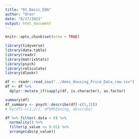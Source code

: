 ```yaml
---
title: "01_Basic_EDA"
author: "Oren"
date: "8/17/2021"
output: html_document
---
```


```r
knitr::opts_chunk$set(echo = TRUE)
```


```r
library(tidyverse)
library(data.table)
library(readr)
library(matrixStats)
library(psych)
library(reticulate)
library(dlookr)
```



```r
df <- readr::read_csv("../Ames_Housing_Price_Data_raw.csv")
df <- df %>%
  dplyr::mutate_if(sapply(df, is.character), as.factor)

```




```r
summary(df)
df_summary <- psych::describe(df[-c(1,2)])
# by(df[-c(1,2)], df$MSZoning, describe)
```


```r
df %>% filter(.data > 0) %>%
  normality() %>%
  filter(p_value <= 0.01) %>% 
  arrange(abs(p_value))
```


